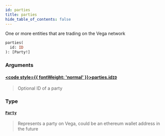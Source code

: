 ```yaml
---
id: parties
title: parties
hide_table_of_contents: false
---
```








One or more entities that are trading on the Vega network

```graphql
parties(
  id: ID
): [Party!]
```


### Arguments

#### [<code style={{ fontWeight: 'normal' }}>parties.<b>id</b></code>](#)<Bullet />[`ID`](/docs/testnet/graphql/scalars/id) <Badge class="secondary" text="scalar"/>
> Optional ID of a party
> 

### Type

#### [`Party`](/docs/testnet/graphql/objects/party) <Badge class="secondary" text="object"/>
> Represents a party on Vega, could be an ethereum wallet address in the future
> 





